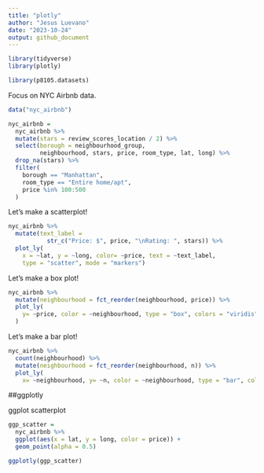 ```yaml
---
title: "plotly"
author: "Jesus Luevano"
date: "2023-10-24"
output: github_document
---
```


```r
library(tidyverse)
library(plotly)

library(p8105.datasets)
```


Focus on NYC Airbnb data.

```r
data("nyc_airbnb")

nyc_airbnb = 
  nyc_airbnb %>%
  mutate(stars = review_scores_location / 2) %>%
  select(borough = neighbourhood_group,
         neighbourhood, stars, price, room_type, lat, long) %>%
  drop_na(stars) %>%
  filter(
    borough == "Manhattan",
    room_type == "Entire home/apt",
    price %in% 100:500
  )
```

Let's make a scatterplot!

```r
nyc_airbnb %>%
  mutate(text_label = 
           str_c("Price: $", price, "\nRating: ", stars)) %>%
  plot_ly(
    x = ~lat, y = ~long, color= ~price, text = ~text_label,
    type = "scatter", mode = "markers")
```

Let's make a box plot!

```r
nyc_airbnb %>%
  mutate(neighbourhood = fct_reorder(neighbourhood, price)) %>%
  plot_ly(
    y= ~price, color = ~neighbourhood, type = "box", colors = "viridis"
  )
```

Let's make a bar plot!

```r
nyc_airbnb %>%
  count(neighbourhood) %>%
  mutate(neighbourhood = fct_reorder(neighbourhood, n)) %>%
  plot_ly(
    x= ~neighbourhood, y= ~n, color = ~neighbourhood, type = "bar", colors = "viridis")
```

##ggplotly

ggplot scatterplot
```r
ggp_scatter = 
  nyc_airbnb %>%
  ggplot(aes(x = lat, y = long, color = price)) +
  geom_point(alpha = 0.5)

ggplotly(ggp_scatter)
```


